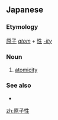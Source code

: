 ==Japanese==
{{ja-kanjitab|げん|し|せい|yomi=o}}

===Etymology===
[[原子]] ''[[atom]]'' + [[性]] ''[[-ity]]''

===Noun===
{{ja-noun|げんしせい}}

# [[atomicity]]

===See also===
* {{l|ja|不可分性}}

[[zh:原子性]]